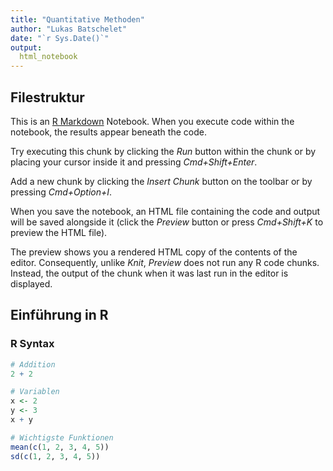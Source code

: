 ```yaml
---
title: "Quantitative Methoden"
author: "Lukas Batschelet"
date: "`r Sys.Date()`"
output: 
  html_notebook
---
```


## Filestruktur

This is an [R Markdown](http://rmarkdown.rstudio.com) Notebook. When you execute code within the notebook, the results appear beneath the code. 

Try executing this chunk by clicking the *Run* button within the chunk or by placing your cursor inside it and pressing *Cmd+Shift+Enter*. 

Add a new chunk by clicking the *Insert Chunk* button on the toolbar or by pressing *Cmd+Option+I*.

When you save the notebook, an HTML file containing the code and output will be saved alongside it (click the *Preview* button or press *Cmd+Shift+K* to preview the HTML file). 

The preview shows you a rendered HTML copy of the contents of the editor. Consequently, unlike *Knit*, *Preview* does not run any R code chunks. Instead, the output of the chunk when it was last run in the editor is displayed.

## Einführung in R

### R Syntax

```r
# Addition
2 + 2

# Variablen
x <- 2
y <- 3
x + y

# Wichtigste Funktionen
mean(c(1, 2, 3, 4, 5))
sd(c(1, 2, 3, 4, 5))
```

